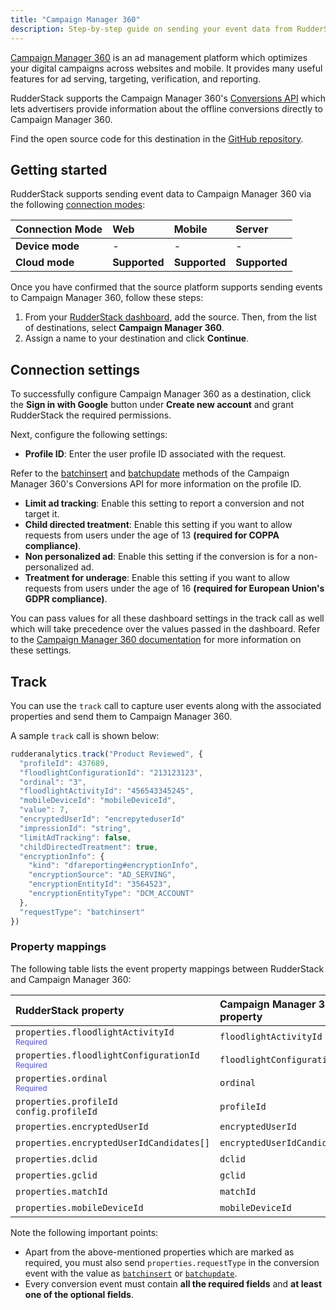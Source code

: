 ```yaml
---
title: "Campaign Manager 360"
description: Step-by-step guide on sending your event data from RudderStack to Campaign Manager 360.
---
```


[Campaign Manager 360](https://developers.google.com/doubleclick-advertisers/guides/conversions_overview) is an ad management platform which optimizes your digital campaigns across websites and mobile. It provides many useful features for ad serving, targeting, verification, and reporting.

RudderStack supports the Campaign Manager 360's [Conversions API](https://developers.google.com/doubleclick-advertisers/rest/v4/conversions) which lets advertisers provide information about the offline conversions directly to Campaign Manager 360.

<div class="infoBlock">
Find the open source code for this destination in the <a href="https://github.com/rudderlabs/rudder-transformer/tree/master/v0/destinations/campaign_manager">GitHub repository</a>.
</div>

## Getting started

RudderStack supports sending event data to Campaign Manager 360 via the following <a href="https://rudderstack.com/docs/rudderstack-cloud/rudderstack-connection-modes/">connection modes</a>:

| **Connection Mode** | **Web**       | **Mobile**    | **Server**    |
| :------------------ | :------------ | :------------ | :------------ |
| **Device mode**     | -             | -             | -             |
| **Cloud mode**      | **Supported**   | **Supported** | **Supported** |

Once you have confirmed that the source platform supports sending events to Campaign Manager 360, follow these steps:

1. From your [RudderStack dashboard](https://app.rudderstack.com/), add the source. Then, from the list of destinations, select **Campaign Manager 360**.
2. Assign a name to your destination and click **Continue**.

## Connection settings

To successfully configure Campaign Manager 360 as a destination, click the **Sign in with Google** button under **Create new account** and grant RudderStack the required permissions.

Next, configure the following settings:

- **Profile ID**: Enter the user profile ID associated with the request.

<div class="infoBlock">
Refer to the <a href="https://developers.google.com/doubleclick-advertisers/rest/v4/conversions/batchinsert">batchinsert</a> and <a href="https://developers.google.com/doubleclick-advertisers/rest/v4/conversions/batchupdate">batchupdate</a> methods of the Campaign Manager 360's Conversions API for more information on the profile ID.
</div> 

- **Limit ad tracking**: Enable this setting to report a conversion and not target it.
- **Child directed treatment**: Enable this setting if you want to allow requests from users under the age of 13 **(required for COPPA compliance)**.
- **Non personalized ad**: Enable this setting if the conversion is for a non-personalized ad.
- **Treatment for underage**: Enable this setting if you want to allow requests from users under the age of 16 **(required for European Union's GDPR compliance)**.

<div class="infoBlock">
You can pass values for all these dashboard settings in the <Link to="#track">track</Link> call as well which will take precedence over the values passed in the dashboard. Refer to the <a href="https://developers.google.com/doubleclick-advertisers/rest/v3.5/Conversion">Campaign Manager 360 documentation</a> for more information on these settings.
</div> 

## Track

You can use the <Link to="/event-spec/standard-events/track">`track`</Link> call to capture user events along with the associated properties and send them to Campaign Manager 360.

A sample `track` call is shown below:

```javascript
rudderanalytics.track("Product Reviewed", {
  "profileId": 437689,
  "floodlightConfigurationId": "213123123",
  "ordinal": "3",
  "floodlightActivityId": "456543345245",
  "mobileDeviceId": "mobileDeviceId",
  "value": 7,
  "encryptedUserId": "encrepyteduserId"
  "impressionId": "string",
  "limitAdTracking": false,
  "childDirectedTreatment": true,
  "encryptionInfo": {
    "kind": "dfareporting#encryptionInfo",
    "encryptionSource": "AD_SERVING",
    "encryptionEntityId": "3564523",
    "encryptionEntityType": "DCM_ACCOUNT"
  },
  "requestType": "batchinsert"
})
```

### Property mappings

The following table lists the event property mappings between RudderStack and Campaign Manager 360:

| RudderStack property          | Campaign Manager 360 property| Data type |
| :-------------------- | :---------------------- |:---------------------- |
| `properties.floodlightActivityId` <br/> <span style="color: #4D4DFF;font-size:12px;">Required</span>| `floodlightActivityId`           | String |
| `properties.floodlightConfigurationId` <br/> <span style="color: #4D4DFF;font-size:12px;">Required</span>   | `floodlightConfigurationId`            | String |
| `properties.ordinal`   <br/> <span style="color: #4D4DFF;font-size:12px;">Required</span>    | `ordinal`             | String |
| `properties.profileId` </br> `config.profileId`  | `profileId`              | Number |
| `properties.encryptedUserId`    | `encryptedUserId`      | String |
| `properties.encryptedUserIdCandidates[]`    | `encryptedUserIdCandidates[]`      | Array |
|`properties.dclid`|`dclid`| String |
| `properties.gclid`     | `gclid`           | String |
| `properties.matchId`       | `matchId`             | String |
| `properties.mobileDeviceId`     | `mobileDeviceId`              |String|

<div class="warningBlock">
Note the following important points:
<ul>
  <li>Apart from the above-mentioned properties which are marked as required, you must also send <code class="inline-code">properties.requestType</code> in the conversion event with the value as <a href="https://developers.google.com/doubleclick-advertisers/rest/v4/conversions/batchinsert"><code class="inline-code">batchinsert</code></a> or <a href="https://developers.google.com/doubleclick-advertisers/rest/v4/conversions/batchupdate"><code class="inline-code">batchupdate</code></a>.</li>
  <li>Every conversion event must contain <strong>all the required fields</strong> and <strong>at least one of the optional fields</strong>.</li>
</ul>
</div>
